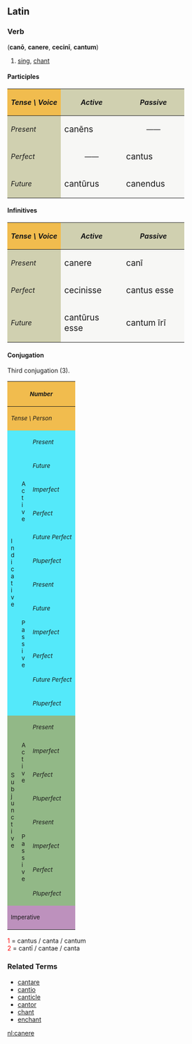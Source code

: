 ==Latin==
===Verb===
('''can&#333;''', '''canere''', '''cecin&#299;''', '''cantum''')
# [[sing]], [[chant]]

====Participles====
{| cellpadding="5" border="1"
!style="background:#F1BC4E;"| ''Tense \ Voice''
!style="background:#D0D0B0;"| ''Active''
!style="background:#D0D0B0;"| ''Passive''
|-
!style="background:#D0D0B0;"| ''Present''
|style="background:#F7F7F5;" width=125px| <big> can&#275;ns
|style="background:#F7F7F5;" align="center" width=125px| &mdash;&mdash;
|-
!style="background:#D0D0B0;"| ''Perfect''
|style="background:#F7F7F5;" align="center"| &mdash;&mdash;
|style="background:#F7F7F5;"| <big> cantus
|-
!style="background:#D0D0B0;"| ''Future''
|style="background:#F7F7F5;"| <big> cant&#363;rus
|style="background:#F7F7F5;"| <big> canendus
|}

====Infinitives====
{| cellpadding="5" border="1"
!style="background:#F1BC4E;"| ''Tense \ Voice''
!style="background:#D0D0B0;"| ''Active''
!style="background:#D0D0B0;"| ''Passive''
|-
!style="background:#D0D0B0;"| ''Present''
|style="background:#F7F7F5;" width=125px| <big> canere
|style="background:#F7F7F5;" width=125px| <big> can&#299;
|-
!style="background:#D0D0B0;"| ''Perfect''
|style="background:#F7F7F5;"| <big> cecinisse
|style="background:#F7F7F5;"| <big> cantus esse
|-
!style="background:#D0D0B0;"| ''Future''
|style="background:#F7F7F5;"| <big> cant&#363;rus esse
|style="background:#F7F7F5;"| <big> cantum &#299;r&#299;
|}


====Conjugation====
Third conjugation (3).
{| border="1" cellpadding="2"
!style="background:#F1BC4E;" colspan=3| <small>''Number''
!style="background:#F1BC4E;" colspan=3| <small>''Singular''
!style="background:#F1BC4E;" colspan=3| <small>''Plural''
|-
!style="background:#F1BC4E;" colspan=3| <small>''Tense \ Person''
!style="background:#F1BC4E;"| <small>''1.''
!style="background:#F1BC4E;"| <small>''2.''
!style="background:#F1BC4E;"| <small>''3.''
!style="background:#F1BC4E;"| <small>''11.''
!style="background:#F1BC4E;"| <small>''22.''
!style="background:#F1BC4E;"| <small>''33.''
|-
!style="background:#54E9FA;" rowspan=12|<small>I<br>n<br>d<br>i<br>c<br>a<br>t<br>i<br>v<br>e
!style="background:#54E9FA;" rowspan=6|<small>A<br>c<br>t<br>i<br>v<br>e
!style="background:#54E9FA;"|<small>''Present''
|style="background:#FBFCE4;"|can&#333;
|style="background:#FBFCE4;"|canis
|style="background:#FBFCE4;"|canit
|style="background:#FBFCE4;"|canimus
|style="background:#FBFCE4;"|canitis
|style="background:#FBFCE4;"|canunt
|-
!style="background:#54E9FA;"| <small>''Future''
|style="background:#FBFCE4;"|canam
|style="background:#FBFCE4;"|can&#275;s
|style="background:#FBFCE4;"|canet
|style="background:#FBFCE4;"|can&#275;mus
|style="background:#FBFCE4;"|can&#275;tis
|style="background:#FBFCE4;"|canent
|-
!style="background:#54E9FA;"| <small>''Imperfect''
|style="background:#FBFCE4;"|can&#275;bam
|style="background:#FBFCE4;"|can&#275;b&#257;s
|style="background:#FBFCE4;"|can&#275;bat
|style="background:#FBFCE4;"|can&#275;b&#257;mus
|style="background:#FBFCE4;"|can&#275;b&#257;tis
|style="background:#FBFCE4;"|can&#275;bant
|-
!style="background:#54E9FA;"| <small>''Perfect''
|style="background:#FBFCE4;"|cecin&#299;
|style="background:#FBFCE4;"|cecinist&#299;
|style="background:#FBFCE4;"|cecinit
|style="background:#FBFCE4;"|cecinimus
|style="background:#FBFCE4;"|cecinistis
|style="background:#FBFCE4;"|cecin&#275;runt
|-
!style="background:#54E9FA;"| <small>''Future Perfect''
|style="background:#FBFCE4;"|ceciner&#333;
|style="background:#FBFCE4;"|cecineris
|style="background:#FBFCE4;"|cecinerit
|style="background:#FBFCE4;"|cecinerimus
|style="background:#FBFCE4;"|cecineritis
|style="background:#FBFCE4;"|cecinerint
|-
!style="background:#54E9FA;"| <small>''Pluperfect''
|style="background:#FBFCE4;"|cecineram
|style="background:#FBFCE4;"|ceciner&#257;s
|style="background:#FBFCE4;"|cecinerat
|style="background:#FBFCE4;"|ceciner&#257;mus
|style="background:#FBFCE4;"|ceciner&#257;tis
|style="background:#FBFCE4;"|cecinerant
|-
!style="background:#54E9FA;" rowspan=6| <small>P<br>a<br>s<br>s<br>i<br>v<br>e
!style="background:#54E9FA;"|<small>''Present''
|style="background:#FBFCE4;"|canor
|style="background:#FBFCE4;"|caneris
|style="background:#FBFCE4;"|canitur
|style="background:#FBFCE4;"|canimur
|style="background:#FBFCE4;"|canimin&#299;
|style="background:#FBFCE4;"|canuntur
|-
!style="background:#54E9FA;"|<small>''Future''
|style="background:#FBFCE4;"|canar
|style="background:#FBFCE4;"|can&#275;ris
|style="background:#FBFCE4;"|can&#275;tur
|style="background:#FBFCE4;"|can&#275;mur
|style="background:#FBFCE4;"|can&#275;min&#299;
|style="background:#FBFCE4;"|canentur
|-
!style="background:#54E9FA;"|<small>''Imperfect''
|style="background:#FBFCE4;"|can&#275;bar
|style="background:#FBFCE4;"|can&#275;b&#257;ris
|style="background:#FBFCE4;"|can&#275;b&#257;tur
|style="background:#FBFCE4;"|can&#275;b&#257;mur
|style="background:#FBFCE4;"|can&#275;b&#257;min&#299;
|style="background:#FBFCE4;"|can&#275;bantur
|-
!style="background:#54E9FA;"|<small>''Perfect''
|style="background:#FBFCE4;"|cantus<font color="red"><sup>1</sup></font><br>sum
|style="background:#FBFCE4;"|cantus<font color="red"><sup>1</sup></font><br>es
|style="background:#FBFCE4;"|cantus<font color="red"><sup>1</sup></font><br>est
|style="background:#FBFCE4;"|cant&#299; <font color="red"><sup>2</sup></font><br>sumus
|style="background:#FBFCE4;"|cant&#299; <font color="red"><sup>2</sup></font><br>estis
|style="background:#FBFCE4;"|cant&#299; <font color="red"><sup>2</sup></font><br>sunt
|-
!style="background:#54E9FA;"|<small>''Future Perfect''
|style="background:#FBFCE4;"|cantus<font color="red"><sup>1</sup></font><br>er&#333;
|style="background:#FBFCE4;"|cantus<font color="red"><sup>1</sup></font><br>eris
|style="background:#FBFCE4;"|cantus<font color="red"><sup>1</sup></font><br>erit
|style="background:#FBFCE4;"|cant&#299; <font color="red"><sup>2</sup></font><br>erimus
|style="background:#FBFCE4;"|cant&#299; <font color="red"><sup>2</sup></font><br>eritis
|style="background:#FBFCE4;"|cant&#299; <font color="red"><sup>2</sup></font><br>erunt
|-
!style="background:#54E9FA;"|<small>''Pluperfect''
|style="background:#FBFCE4;"|cantus<font color="red"><sup>1</sup></font><br>eram
|style="background:#FBFCE4;"|cantus<font color="red"><sup>1</sup></font><br>er&#257;s
|style="background:#FBFCE4;"|cantus<font color="red"><sup>1</sup></font><br>erat
|style="background:#FBFCE4;"|cant&#299; <font color="red"><sup>2</sup></font><br>er&#257;mus
|style="background:#FBFCE4;"|cant&#299; <font color="red"><sup>2</sup></font><br>er&#257;tis
|style="background:#FBFCE4;"|cant&#299; <font color="red"><sup>2</sup></font><br>erant
|-
!style="background:#92B887;" rowspan=8|<small>S<br>u<br>b<br>j<br>u<br>n<br>c<br>t<br>i<br>v<br>e
!style="background:#92B887;" rowspan=4|<small>A<br>c<br>t<br>i<br>v<br>e
!style="background:#92B887;"|<small>''Present''
|style="background:#E7FEE9;"| canam
|style="background:#E7FEE9;"| can&#257;s
|style="background:#E7FEE9;"| canat
|style="background:#E7FEE9;"| can&#257;mus
|style="background:#E7FEE9;"| can&#257;tis
|style="background:#E7FEE9;"| canant
|-
!style="background:#92B887;"|<small>''Imperfect''
|style="background:#E7FEE9;"| canerem
|style="background:#E7FEE9;"| caner&#275;s
|style="background:#E7FEE9;"| caneret
|style="background:#E7FEE9;"| caner&#275;mus
|style="background:#E7FEE9;"| caner&#275;tis
|style="background:#E7FEE9;"| canerent
|-
!style="background:#92B887;"|<small>''Perfect''
|style="background:#E7FEE9;"| cecinerim
|style="background:#E7FEE9;"| ceciner&#299;s
|style="background:#E7FEE9;"| cecinerit
|style="background:#E7FEE9;"| ceciner&#299;mus
|style="background:#E7FEE9;"| ceciner&#299;tis
|style="background:#E7FEE9;"| cecinerint
|-
!style="background:#92B887;"|<small>''Pluperfect''
|style="background:#E7FEE9;"| cecinissem
|style="background:#E7FEE9;"| ceciniss&#275;s
|style="background:#E7FEE9;"| cecinisset
|style="background:#E7FEE9;"| ceciniss&#275;mus
|style="background:#E7FEE9;"| ceciniss&#275;tis
|style="background:#E7FEE9;"| cecinissent
|-
!style="background:#92B887;" rowspan=4|<small>P<br>a<br>s<br>s<br>i<br>v<br>e
!style="background:#92B887;"|<small>''Present''
|style="background:#E7FEE9;"| canar
|style="background:#E7FEE9;"| can&#257;ris
|style="background:#E7FEE9;"| can&#257;tur
|style="background:#E7FEE9;"| can&#257;mur
|style="background:#E7FEE9;"| can&#257;min&#299;
|style="background:#E7FEE9;"| canantur
|-
!style="background:#92B887;"|<small>''Imperfect''
|style="background:#E7FEE9;"| canerer
|style="background:#E7FEE9;"| caner&#275;ris
|style="background:#E7FEE9;"| caner&#275;tur
|style="background:#E7FEE9;"| caner&#275;mur
|style="background:#E7FEE9;"| caner&#275;min&#299;
|style="background:#E7FEE9;"| canerentur
|-
!style="background:#92B887;"|<small>''Perfect''
|style="background:#E7FEE9;"|cantus<font color="red"><sup>1</sup></font><br>sim
|style="background:#E7FEE9;"|cantus<font color="red"><sup>1</sup></font><br>s&#299;s
|style="background:#E7FEE9;"|cantus<font color="red"><sup>1</sup></font><br>sit
|style="background:#E7FEE9;"|cant&#299; <font color="red"><sup>2</sup></font><br>s&#299;mus
|style="background:#E7FEE9;"|cant&#299; <font color="red"><sup>2</sup></font><br>s&#299;tis
|style="background:#E7FEE9;"|cant&#299; <font color="red"><sup>2</sup></font><br>sint
|-
!style="background:#92B887;"|<small>''Pluperfect''
|style="background:#E7FEE9;"|cantus<font color="red"><sup>1</sup></font><br>essem
|style="background:#E7FEE9;"|cantus<font color="red"><sup>1</sup></font><br>ess&#275;s
|style="background:#E7FEE9;"|cantus<font color="red"><sup>1</sup></font><br>esset
|style="background:#E7FEE9;"|cant&#299; <font color="red"><sup>2</sup></font><br>ess&#275;mus
|style="background:#E7FEE9;"|cant&#299; <font color="red"><sup>2</sup></font><br>ess&#275;tis
|style="background:#E7FEE9;"|cant&#299; <font color="red"><sup>2</sup></font><br>essent
|-
!style="background:#BD91BD;" colspan=3| <small>Imperative
|style="background:#FCF2E9;" align="center"|&mdash;&mdash;
|style="background:#FCF2E9;"| cane
|style="background:#FCF2E9;" align="center"|&mdash;&mdash;
|style="background:#FCF2E9;" align="center"|&mdash;&mdash;
|style="background:#FCF2E9;"| canite
|style="background:#FCF2E9;" align="center"|&mdash;&mdash;
|}
<font color="red"> 1 </font> = cantus / canta / cantum  <br>
<font color="red"> 2 </font> = cant&#299; / cantae / canta  <br>

===Related Terms===
*[[cantare]]
*[[cantio]]
*[[canticle]]
*[[cantor]]
*[[chant]]
*[[enchant]]

[[nl:canere]]